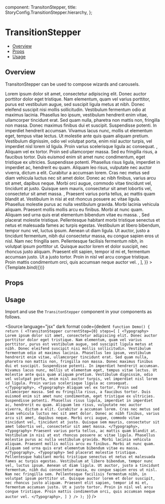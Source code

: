 
  component: TransitonStepper,
  title: StoryConfig.TransitionStepper.hierarchy,
};

<Meta title={meta.title} component={meta.component} />


# TransitionStepper

- [Overview](#overview)
- [Props](#props)
- [Usage](#usage)

## Overview

TransitonStepper can be used to compose wizards and carousels.

<Canvas>
  <Story
    name="Overview"
    args={{
      currentStep: 0,
      steps: [
        <Typography>
          Lorem ipsum dolor sit amet, consectetur adipiscing elit. Donec auctor porttitor dolor eget tristique. Nam
          elementum, quam vel varius porttitor, purus est vestibulum augue, sed suscipit ligula metus at nibh. Donec
          eleifend suscipit nisi mollis sollicitudin. Vestibulum fermentum odio at maximus lacinia. Phasellus leo ipsum,
          vestibulum hendrerit enim vitae, ullamcorper tincidunt erat. Sed quam nulla, pharetra non mattis non,
          fringilla non massa. Donec maximus finibus dui et suscipit. Suspendisse potenti. In imperdiet hendrerit
          accumsan. Vivamus lacus nunc, mollis ut elementum eget, tempus vitae lectus. Ut molestie ante quis quam
          aliquam pretium. Vestibulum dignissim, odio vel volutpat porta, enim nisl auctor turpis, vel imperdiet nisl
          lorem id ligula. Proin varius scelerisque ligula ac consequat.
        </Typography>,
        <Typography>
          Aliquam vel ex tortor. Proin sed ullamcorper massa. Sed eu fringilla risus, a faucibus tortor. Duis euismod
          enim sit amet nunc condimentum, eget tristique ex ultricies. Suspendisse potenti. Phasellus risus ligula,
          imperdiet in imperdiet ac, hendrerit eu quam. Aliquam leo risus, vulputate nec auctor viverra, dictum a elit.
          Curabitur a accumsan lorem. Cras nec metus sed diam vehicula luctus nec sit amet dolor. Donec ac nibh finibus,
          varius arcu sit amet, dapibus neque. Morbi orci augue, commodo vitae tincidunt vel, tincidunt at justo.
          Quisque sem mauris, consectetur sit amet lobortis vel, consectetur sit amet massa.
        </Typography>,
        <Typography>
          Praesent varius porta tellus, ac mattis quam blandit at. Vestibulum in nisi at est rhoncus posuere ac vitae
          ligula. Phasellus molestie purus ac nulla vestibulum gravida. Morbi lacinia vehicula aliquam. Praesent mollis
          mollis arcu eu finibus. Morbi at nunc quam. Aliquam sed urna quis erat elementum bibendum vitae eu massa.
        </Typography>,
        <Typography>
          Sed placerat molestie tristique. Pellentesque habitant morbi tristique senectus et netus et malesuada fames ac
          turpis egestas. Vestibulum at libero bibendum, tempor nunc vel, luctus ipsum. Aenean ut diam ligula. Ut
          auctor, justo a tincidunt fermentum, nibh dui consectetur massa, eu congue sapien eros ut nisl. Nam nec
          fringilla sem. Pellentesque facilisis fermentum nibh, in volutpat ipsum porttitor ut. Quisque auctor lorem et
          dolor suscipit, nec rhoncus justo aliquam. Praesent elit sapien, tempor id mi et, fermentum accumsan justo. Ut
          a justo tortor. Proin in nisl vel arcu congue tristique. Proin mattis condimentum orci, quis accumsan neque
          auctor vel.
        </Typography>,
      ],
    }}
  >
    {Template.bind({})}
  </Story>
</Canvas>

## Props

<ArgsTable story="Overview" />

## Usage

Import and use the `TransitonStepper` component in your components as follows.

<Source
  language="jsx"
  dark
  format
  code={dedent`
function Demo() {
  return (
    <TransitonStepper
      currentStep={0}
      steps={
        [
          <Typography>
            Lorem ipsum dolor sit amet, consectetur adipiscing elit. Donec auctor porttitor dolor eget tristique. Nam
            elementum, quam vel varius porttitor, purus est vestibulum augue, sed suscipit ligula metus at nibh. Donec
            eleifend suscipit nisi mollis sollicitudin. Vestibulum fermentum odio at maximus lacinia. Phasellus leo ipsum,
            vestibulum hendrerit enim vitae, ullamcorper tincidunt erat. Sed quam nulla, pharetra non mattis non,
            fringilla non massa. Donec maximus finibus dui et suscipit. Suspendisse potenti. In imperdiet hendrerit
            accumsan. Vivamus lacus nunc, mollis ut elementum eget, tempus vitae lectus. Ut molestie ante quis quam
            aliquam pretium. Vestibulum dignissim, odio vel volutpat porta, enim nisl auctor turpis, vel imperdiet nisl
            lorem id ligula. Proin varius scelerisque ligula ac consequat.
          </Typography>,
          <Typography>
            Aliquam vel ex tortor. Proin sed ullamcorper massa. Sed eu fringilla risus, a faucibus tortor. Duis euismod
            enim sit amet nunc condimentum, eget tristique ex ultricies. Suspendisse potenti. Phasellus risus ligula,
            imperdiet in imperdiet ac, hendrerit eu quam. Aliquam leo risus, vulputate nec auctor viverra, dictum a elit.
            Curabitur a accumsan lorem. Cras nec metus sed diam vehicula luctus nec sit amet dolor. Donec ac nibh finibus,
            varius arcu sit amet, dapibus neque. Morbi orci augue, commodo vitae tincidunt vel, tincidunt at justo.
            Quisque sem mauris, consectetur sit amet lobortis vel, consectetur sit amet massa.
          </Typography>,
          <Typography>
            Praesent varius porta tellus, ac mattis quam blandit at. Vestibulum in nisi at est rhoncus posuere ac vitae
            ligula. Phasellus molestie purus ac nulla vestibulum gravida. Morbi lacinia vehicula aliquam. Praesent mollis
            mollis arcu eu finibus. Morbi at nunc quam. Aliquam sed urna quis erat elementum bibendum vitae eu massa.
          </Typography>,
          <Typography>
            Sed placerat molestie tristique. Pellentesque habitant morbi tristique senectus et netus et malesuada fames ac
            turpis egestas. Vestibulum at libero bibendum, tempor nunc vel, luctus ipsum. Aenean ut diam ligula. Ut
            auctor, justo a tincidunt fermentum, nibh dui consectetur massa, eu congue sapien eros ut nisl. Nam nec
            fringilla sem. Pellentesque facilisis fermentum nibh, in volutpat ipsum porttitor ut. Quisque auctor lorem et
            dolor suscipit, nec rhoncus justo aliquam. Praesent elit sapien, tempor id mi et, fermentum accumsan justo. Ut
            a justo tortor. Proin in nisl vel arcu congue tristique. Proin mattis condimentum orci, quis accumsan neque
            auctor vel.
          </Typography>,
        ]
      }
    />
  );
}`}
/>
